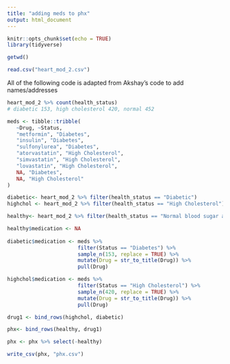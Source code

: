 ---
title: "adding meds to phx"
output: html_document
---

```{r setup, include=FALSE}
knitr::opts_chunk$set(echo = TRUE)
library(tidyverse)
```

```{r}
getwd()

read.csv("heart_mod_2.csv")
```

All of the following code is adapted from Akshay's code to add names/addresses

```{r}
heart_mod_2 %>% count(health_status) 
# diabetic 153, high cholesterol 420, normal 452

meds <- tibble::tribble(
   ~Drug, ~Status,
   "metformin", "Diabetes",
   "insulin", "Diabetes",
   "sulfonylurea", "Diabetes",
   "atorvastatin", "High Cholesterol",
   "simvastatin", "High Cholesterol",
   "lovastatin", "High Cholesterol",
   NA, "Diabetes",
   NA, "High Cholesterol"
)

```


```{r}
diabetic<- heart_mod_2 %>% filter(health_status == "Diabetic")
highchol <- heart_mod_2 %>% filter(health_status == "High Cholesterol")

healthy<- heart_mod_2 %>% filter(health_status == "Normal blood sugar and cholesterol")

healthy$medication <- NA
 
diabetic$medication <- meds %>% 
                       filter(Status == "Diabetes") %>% 
                       sample_n(153, replace = TRUE) %>% 
                       mutate(Drug = str_to_title(Drug)) %>% 
                       pull(Drug)

highchol$medication <- meds %>% 
                       filter(Status == "High Cholesterol") %>% 
                       sample_n(420, replace = TRUE) %>% 
                       mutate(Drug = str_to_title(Drug)) %>% 
                       pull(Drug)

drug1 <- bind_rows(highchol, diabetic)

phx<- bind_rows(healthy, drug1)

phx <- phx %>% select(-healthy)

write_csv(phx, "phx.csv")


```


